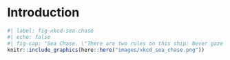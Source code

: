 # Introduction {#sec-spatial}

```r
#| label: fig-xkcd-sea-chase
#| echo: false
#| fig-cap: "Sea Chase. \"There are two rules on this ship: Never gaze back into the projection abyss, and never touch the red button labeled DYMAXION.\" [CC BY-NC 2.0 @munroe2022]."
knitr::include_graphics(here::here("images/xkcd_sea_chase.png"))
```
